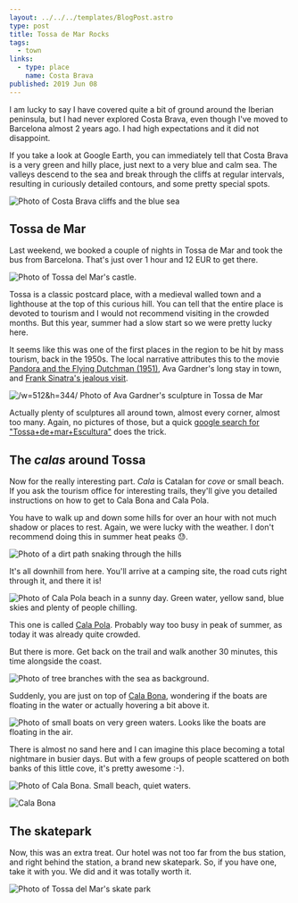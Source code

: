 ```yaml
---
layout: ../../../templates/BlogPost.astro
type: post
title: Tossa de Mar Rocks
tags:
  - town
links:
  - type: place
    name: Costa Brava
published: 2019 Jun 08
---
```


<Abstract>

I am lucky to say I have covered quite a bit of ground around the Iberian peninsula, but I had never explored Costa Brava, even though I've moved to Barcelona almost 2 years ago. I had high expectations and it did not disappoint.

</Abstract>

If you take a look at Google Earth, you can immediately tell that Costa Brava is a very green and hilly place, just next to a very blue and calm sea. The valleys descend to the sea and break through the cliffs at regular intervals, resulting in curiously detailed contours, and some pretty special spots.

![Photo of Costa Brava cliffs and the blue sea](./costa-brava-cliffs.jpg)

## Tossa de Mar

Last weekend, we booked a couple of nights in Tossa de Mar and took the bus from Barcelona. That's just over 1 hour and 12 EUR to get there.

![Photo of Tossa del Mar's castle.](./tossa-is-a-post-card.jpg 'Classic postcard stuff')

Tossa is a classic postcard place, with a medieval walled town and a lighthouse at the top of this curious hill. You can tell that the entire place is devoted to tourism and I would not recommend visiting in the crowded months. But this year, summer had a slow start so we were pretty lucky here.

It seems like this was one of the first places in the region to be hit by mass tourism, back in the 1950s. The local narrative attributes this to the movie [Pandora and the Flying Dutchman (1951)](https://www.imdb.com/title/tt0043899/), Ava Gardner's long stay in town, and [Frank Sinatra's jealous visit](https://elpais.com/elpais/2015/06/25/inenglish/1435226239_810968.html).

![/w=512&h=344/ Photo of Ava Gardner's sculpture in Tossa de Mar](https://upload.wikimedia.org/wikipedia/commons/thumb/5/52/Escultura_de_Ava_Gardner-Tossa_de_Mar.JPG/512px-Escultura_de_Ava_Gardner-Tossa_de_Mar.JPG '// Photo by Alberto-g-Rovi https://upload.wikimedia.org/wikipedia/commons/thumb/5/52/Escultura_de_Ava_Gardner-Tossa_de_Mar.JPG/512px-Escultura_de_Ava_Gardner-Tossa_de_Mar.JPG')

Actually plenty of sculptures all around town, almost every corner, almost too many. Again, no pictures of those, but a quick [google search for "Tossa+de+mar+Escultura"](https://www.google.com/search?q=tossa+de+mar+escultura&tbm=isch) does the trick.

## The _calas_ around Tossa

Now for the really interesting part. _Cala_ is Catalan for _cove_ or small beach. If you ask the tourism office for interesting trails, they'll give you detailed instructions on how to get to Cala Bona and Cala Pola.

You have to walk up and down some hills for over an hour with not much shadow or places to rest. Again, we were lucky with the weather. I don't recommend doing this in summer heat peaks :sweat:.

![Photo of a dirt path snaking through the hills](./there-is-a-beach-down-there.jpg 'There is a beach down there, somewhere')

It's all downhill from here. You'll arrive at a camping site, the road cuts right through it, and there it is!

![Photo of Cala Pola beach in a sunny day. Green water, yellow sand, blue skies and plenty of people chilling.](./cala-pola.jpg)

This one is called [Cala Pola](https://www.google.com/maps/@41.7330724,2.9510359,310m/data=!3m1!1e3). Probably way too busy in peak of summer, as today it was already quite crowded.

But there is more. Get back on the trail and walk another 30 minutes, this time alongside the coast.

![Photo of tree branches with the sea as background.](./costa-brava.jpg)

Suddenly, you are just on top of [Cala Bona](https://www.google.com/maps/place/Cala+Bona/@41.7298366,2.9431278,434a,35y,90h,40.09t/data=!3m1!1e3!4m5!3m4!1s0x12bb05508bc12ceb:0xf38dff3c7195eb11!8m2!3d41.73024!4d2.9465622), wondering if the boats are floating in the water or actually hovering a bit above it.

![Photo of small boats on very green waters. Looks like the boats are floating in the air.](./is-it-floating.jpg)

There is almost no sand here and I can imagine this place becoming a total nightmare in busier days. But with a few groups of people scattered on both banks of this little cove, it's pretty awesome :-).

![Photo of Cala Bona. Small beach, quiet waters.](./cala-bona-quiet-waters.jpg)

![Cala Bona](./cala-bona.jpg)

## The skatepark

Now, this was an extra treat. Our hotel was not too far from the bus station, and right behind the station, a brand new skatepark. So, if you have one, take it with you. We did and it was totally worth it.

![Photo of Tossa del Mar's skate park](./skatepark.jpg "Brand new, let's roll!")
